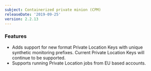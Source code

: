 ```yaml
---
subject: Containerized private minion (CPM)
releaseDate: '2019-09-25'
version: 2.2.13
---
```


### Features

* Adds support for new format Private Location Keys with unique synthetic monitoring prefixes. Current Private Location Keys will continue to be supported.
* Supports running Private Location jobs from EU based accounts.
